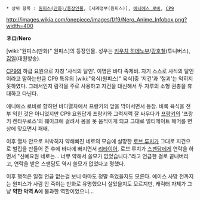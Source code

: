  * 상위 항목 : [[원피스(만화)/등장인물]], [세계정부(원피스)], [[에니에스 로비]], [[CP9]]

http://images.wikia.com/onepiece/images/f/f9/Nero_Anime_Infobox.png?width=400

'''ネロ'''/'''Nero'''

[wiki:"원피스(만화)" 원피스]의 등장인물. 성우는 [[키우치 히데노부]]/[[강호철]](투니버스), [[김일]](대원방송).


[[CP9]]의 하급 요원으로 자칭 '사식의 달인'. 이명은 바다 족제비. 
자기 스스로 사식의 달인이라고 말하는만큼 CP9 특유의 [wiki:"육식(원피스)" 육식]중 '지건'과 '철괴'는 익히지 못하였다. 그래서인지 람각을 주로 사용하고 지건을 대신해서 두 자루의 소형 권총을 휴대하고 다닌다.

에니에스 로비로 향하던 바다열차에서 프랑키의 앞을 막아서면서 등장. 비록 육식을 전부 익힌 것은 아니었지만 CP9 요원답게 프랑키와 그럭저럭 잘 싸우다가 [[프랑키]]의 '프랑키 켄타우로스'의 훼이크에 걸려서 몸을 못 움직이게 되고 그대로 얼티메이트 해머를 면상에 맞으면서 패배.

이후 열차 안으로 처박히자 약해빠진 네로의 모습에 실망한 [[로브 루치]]가 그대로 지건으로 벌집을 만들어 준 후에 바다에 빠지면서 [[리타이어]], 로브 루치가 [[스팬담]]에게 연락을 하면서 "신예요원 네로는... 너무 약해서 쓸모가 없었습니다."라고 언급한 걸로 끝내버리고, 연락을 받은 스팬담도 역시 쓸모가 없었다고 평했다.

이후 행적은 일절 언급 없는걸 보니 아마도 정말 죽었을지도 모른다. 에이스 사망 전까지는 원피스가 사람 안 죽이는 만화로 유명했으니 살았을지도 모르지만, 캐릭터 자체가 그냥 '''약한 악역 A'''에 불과한 역할이었으니...
